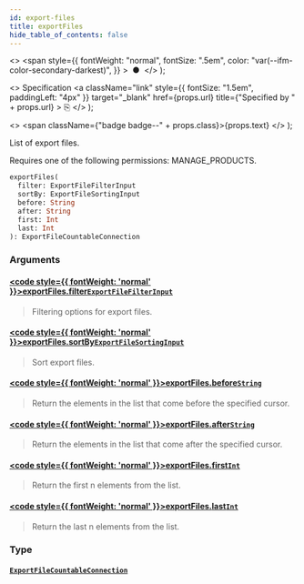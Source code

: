 ```yaml
---
id: export-files
title: exportFiles
hide_table_of_contents: false
---
```


  <>
    <span
      style={{
        fontWeight: "normal",
        fontSize: ".5em",
        color: "var(--ifm-color-secondary-darkest)",
      }}
    >
      &nbsp;●&nbsp;
    </span>
  </>
);

  <>
    Specification
    <a
      className="link"
      style={{ fontSize: "1.5em", paddingLeft: "4px" }}
      target="\_blank"
      href={props.url}
      title={"Specified by " + props.url}
    >
      ⎘
    </a>
  </>
);

  <>
    <span className={"badge badge--" + props.class}>{props.text}</span>
  </>
);

List of export files.

Requires one of the following permissions: MANAGE_PRODUCTS.

```graphql
exportFiles(
  filter: ExportFileFilterInput
  sortBy: ExportFileSortingInput
  before: String
  after: String
  first: Int
  last: Int
): ExportFileCountableConnection
```

### Arguments

#### [<code style={{ fontWeight: 'normal' }}>exportFiles.<b>filter</b></code>](#)<Bullet />[`ExportFileFilterInput`](../../api-reference/miscellaneous/inputs/export-file-filter-input) <Badge class="secondary" text="input"/> <Badge class="secondary" text="miscellaneous"/>

> Filtering options for export files.

#### [<code style={{ fontWeight: 'normal' }}>exportFiles.<b>sortBy</b></code>](#)<Bullet />[`ExportFileSortingInput`](../../api-reference/miscellaneous/inputs/export-file-sorting-input) <Badge class="secondary" text="input"/> <Badge class="secondary" text="miscellaneous"/>

> Sort export files.

#### [<code style={{ fontWeight: 'normal' }}>exportFiles.<b>before</b></code>](#)<Bullet />[`String`](../../api-reference/miscellaneous/scalars/string) <Badge class="secondary" text="scalar"/> <Badge class="secondary" text="miscellaneous"/>

> Return the elements in the list that come before the specified cursor.

#### [<code style={{ fontWeight: 'normal' }}>exportFiles.<b>after</b></code>](#)<Bullet />[`String`](../../api-reference/miscellaneous/scalars/string) <Badge class="secondary" text="scalar"/> <Badge class="secondary" text="miscellaneous"/>

> Return the elements in the list that come after the specified cursor.

#### [<code style={{ fontWeight: 'normal' }}>exportFiles.<b>first</b></code>](#)<Bullet />[`Int`](../../api-reference/miscellaneous/scalars/int) <Badge class="secondary" text="scalar"/> <Badge class="secondary" text="miscellaneous"/>

> Return the first n elements from the list.

#### [<code style={{ fontWeight: 'normal' }}>exportFiles.<b>last</b></code>](#)<Bullet />[`Int`](../../api-reference/miscellaneous/scalars/int) <Badge class="secondary" text="scalar"/> <Badge class="secondary" text="miscellaneous"/>

> Return the last n elements from the list.

### Type

#### [`ExportFileCountableConnection`](../../api-reference/miscellaneous/objects/export-file-countable-connection) <Badge class="secondary" text="object"/> <Badge class="secondary" text="miscellaneous"/>

>
